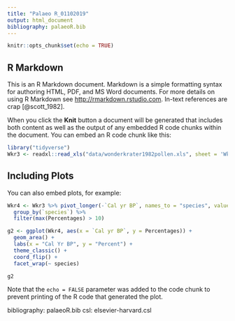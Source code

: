 ```yaml
---
title: "Palaeo R_01102019"
output: html_document
bibliography: palaeoR.bib
---
```


```r
knitr::opts_chunk$set(echo = TRUE)
```

## R Markdown

This is an R Markdown document. Markdown is a simple formatting syntax for authoring HTML, PDF, and MS Word documents. For more details on using R Markdown see <http://rmarkdown.rstudio.com>. In-text references are crap [@scott_1982].

When you click the **Knit** button a document will be generated that includes both content as well as the output of any embedded R code chunks within the document. You can embed an R code chunk like this:

```r
library("tidyverse")
Wkr3 <- readxl::read_xls("data/wonderkrater1982pollen.xls", sheet = 'Wkr B3 Pollen Percentages', skip = 2)
```

## Including Plots

You can also embed plots, for example:

```r
Wkr4 <- Wkr3 %>% pivot_longer(-`Cal yr BP`, names_to = "species", values_to = "Percentages") %>% 
  group_by(`species`) %>% 
  filter(max(Percentages) > 10)

g2 <- ggplot(Wkr4, aes(x = `Cal yr BP`, y = Percentages)) +
  geom_area() +
  labs(x = "Cal Yr BP", y = "Percent") +
  theme_classic() + 
  coord_flip() +
  facet_wrap(~ species)

g2
```

Note that the `echo = FALSE` parameter was added to the code chunk to prevent printing of the R code that generated the plot.

bibliography: palaeoR.bib
csl: elsevier-harvard.csl